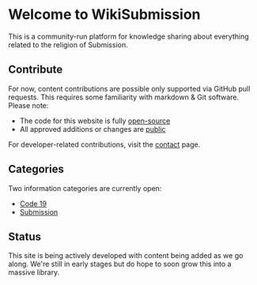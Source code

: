 # **Welcome to WikiSubmission** 

This is a community-run platform for knowledge sharing about everything related to the religion of Submission.

## Contribute

For now, content contributions are possible only supported via GitHub pull requests. This requires some familiarity with markdown & Git software. Please note:

* The code for this website is fully [open-source](https://github.com/wikisubmission/website)
* All approved additions or changes are [public](https://github.com/wikisubmission/website/commits)

For developer-related contributions, visit the [contact](/contact) page.

## Categories

Two information categories are currently open: 

* [Code 19](/code-19)
* [Submission](/submission)

## Status

This site is being actively developed with content being added as we go along. We're still in early stages but do hope to soon grow this into a massive library.